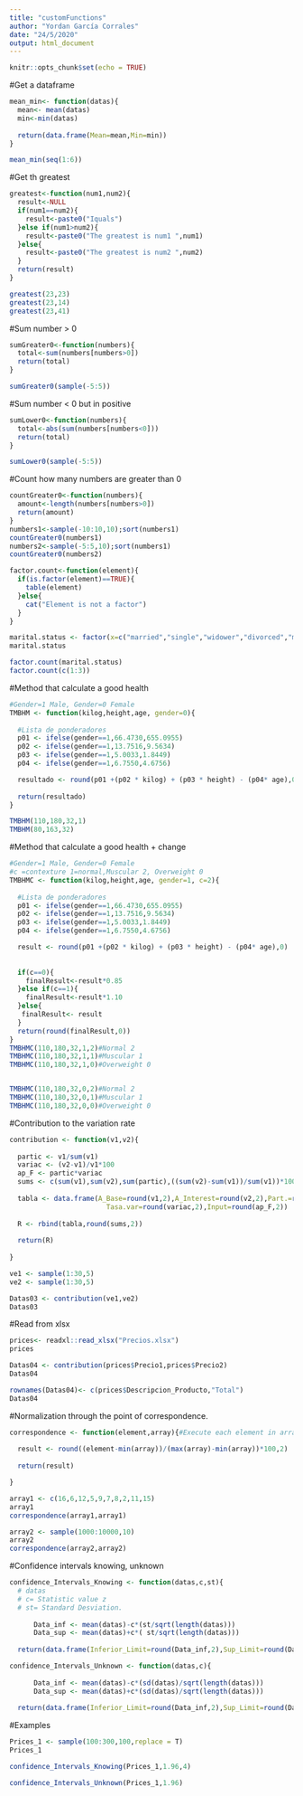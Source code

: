 ---
title: "customFunctions"
author: "Yordan García Corrales"
date: "24/5/2020"
output: html_document
---

```{r setup, include=FALSE}
knitr::opts_chunk$set(echo = TRUE)
```

#Get a dataframe
```{r}
mean_min<- function(datas){
  mean<- mean(datas)
  min<-min(datas)
  
  return(data.frame(Mean=mean,Min=min))
}

mean_min(seq(1:6))
```

#Get th greatest
```{r}
greatest<-function(num1,num2){
  result<-NULL
  if(num1==num2){
    result<-paste0("Iquals")
  }else if(num1>num2){
    result<-paste0("The greatest is num1 ",num1)
  }else{
    result<-paste0("The greatest is num2 ",num2)
  }
  return(result)
}

greatest(23,23)
greatest(23,14)
greatest(23,41)
```

#Sum number > 0
```{r}

sumGreater0<-function(numbers){
  total<-sum(numbers[numbers>0])
  return(total)
}

sumGreater0(sample(-5:5))
```

#Sum number < 0 but in positive
```{r}
sumLower0<-function(numbers){
  total<-abs(sum(numbers[numbers<0]))
  return(total)
}

sumLower0(sample(-5:5))
```

#Count how many numbers are greater than 0
```{r}
countGreater0<-function(numbers){
  amount<-length(numbers[numbers>0])
  return(amount)
}
numbers1<-sample(-10:10,10);sort(numbers1)
countGreater0(numbers1)
numbers2<-sample(-5:5,10);sort(numbers1)
countGreater0(numbers2)
```


```{r}
factor.count<-function(element){
  if(is.factor(element)==TRUE){
    table(element)
  }else{
    cat("Element is not a factor")
  }
}

marital.status <- factor(x=c("married","single","widower","divorced","married","single"),levels=c("married","single","widower","divorced"))
marital.status

factor.count(marital.status)
factor.count(c(1:3))
```

#Method that calculate a good health
```{r}

#Gender=1 Male, Gender=0 Female
TMBHM <- function(kilog,height,age, gender=0){
  
  #Lista de ponderadores
  p01 <- ifelse(gender==1,66.4730,655.0955) 
  p02 <- ifelse(gender==1,13.7516,9.5634)
  p03 <- ifelse(gender==1,5.0033,1.8449) 
  p04 <- ifelse(gender==1,6.7550,4.6756) 

  resultado <- round(p01 +(p02 * kilog) + (p03 * height) - (p04* age),0)
  
  return(resultado)
}

TMBHM(110,180,32,1)
TMBHM(80,163,32)
```

#Method that calculate a good health + change
```{r}
#Gender=1 Male, Gender=0 Female
#c =contexture 1=normal,Muscular 2, Overweight 0
TMBHMC <- function(kilog,height,age, gender=1, c=2){
  
  #Lista de ponderadores
  p01 <- ifelse(gender==1,66.4730,655.0955) 
  p02 <- ifelse(gender==1,13.7516,9.5634)
  p03 <- ifelse(gender==1,5.0033,1.8449) 
  p04 <- ifelse(gender==1,6.7550,4.6756) 

  result <- round(p01 +(p02 * kilog) + (p03 * height) - (p04* age),0)
  
  
  if(c==0){
    finalResult<-result*0.85
  }else if(c==1){
    finalResult<-result*1.10
  }else{
   finalResult<- result
  }
  return(round(finalResult,0))
}
TMBHMC(110,180,32,1,2)#Normal 2
TMBHMC(110,180,32,1,1)#Muscular 1
TMBHMC(110,180,32,1,0)#Overweight 0


TMBHMC(110,180,32,0,2)#Normal 2
TMBHMC(110,180,32,0,1)#Muscular 1
TMBHMC(110,180,32,0,0)#Overweight 0

```

#Contribution to the variation rate
```{r}
contribution <- function(v1,v2){
  
  partic <- v1/sum(v1)
  variac <- (v2-v1)/v1*100
  ap_F <- partic*variac
  sums <- c(sum(v1),sum(v2),sum(partic),((sum(v2)-sum(v1))/sum(v1))*100,sum(ap_F))
  
  tabla <- data.frame(A_Base=round(v1,2),A_Interest=round(v2,2),Part.=round(partic,2),
                        Tasa.var=round(variac,2),Input=round(ap_F,2))
  
  R <- rbind(tabla,round(sums,2))
  
  return(R)
  
}

ve1 <- sample(1:30,5)
ve2 <- sample(1:30,5)

Datas03 <- contribution(ve1,ve2)
Datas03
```

#Read from xlsx
```{r}
prices<- readxl::read_xlsx("Precios.xlsx")
prices

Datas04 <- contribution(prices$Precio1,prices$Precio2)
Datas04

rownames(Datas04)<- c(prices$Descripcion_Producto,"Total")
Datas04
```

#Normalization through the point of correspondence.
```{r}
correspondence <- function(element,array){#Execute each element in array
  
  result <- round((element-min(array))/(max(array)-min(array))*100,2)
  
  return(result)

}

array1 <- c(16,6,12,5,9,7,8,2,11,15)
array1
correspondence(array1,array1)
```

```{r}
array2 <- sample(1000:10000,10)
array2
correspondence(array2,array2)
```

#Confidence intervals knowing, unknown
```{r}
confidence_Intervals_Knowing <- function(datas,c,st){ 
  # datas 
  # c= Statistic value z
  # st= Standard Desviation.
        
      Data_inf <- mean(datas)-c*(st/sqrt(length(datas)))
      Data_sup <- mean(datas)+c*( st/sqrt(length(datas)))        
      
  return(data.frame(Inferior_Limit=round(Data_inf,2),Sup_Limit=round(Data_sup,2)))}

confidence_Intervals_Unknown <- function(datas,c){
  
      Data_inf <- mean(datas)-c*(sd(datas)/sqrt(length(datas)))
      Data_sup <- mean(datas)+c*(sd(datas)/sqrt(length(datas))) 
  
  return(data.frame(Inferior_Limit=round(Data_inf,2),Sup_Limit=round(Data_sup,2)))}
```

#Examples
```{r}
Prices_1 <- sample(100:300,100,replace = T)
Prices_1

confidence_Intervals_Knowing(Prices_1,1.96,4) 
```

```{r}
confidence_Intervals_Unknown(Prices_1,1.96) 
```

